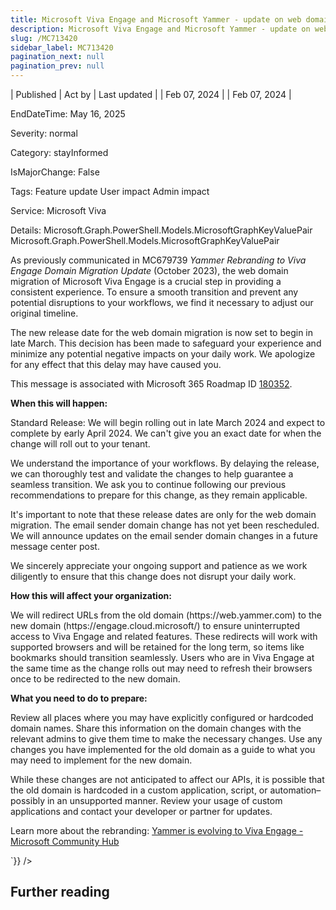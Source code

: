 ```yaml
---
title: Microsoft Viva Engage and Microsoft Yammer - update on web domain migration release date
description: Microsoft Viva Engage and Microsoft Yammer - update on web domain migration release date
slug: /MC713420
sidebar_label: MC713420
pagination_next: null
pagination_prev: null
---
```



| Published | Act by | Last updated |
| Feb 07, 2024 |  | Feb 07, 2024 |

EndDateTime: May 16, 2025

Severity: normal

Category: stayInformed

IsMajorChange: False

Tags: Feature update User impact Admin impact

Service: Microsoft Viva

Details: Microsoft.Graph.PowerShell.Models.MicrosoftGraphKeyValuePair Microsoft.Graph.PowerShell.Models.MicrosoftGraphKeyValuePair

<div dangerouslySetInnerHTML={{__html:`
<p>As previously communicated in MC679739 <i>Yammer Rebranding to Viva Engage Domain Migration Update</i> (October 2023), the web domain migration of Microsoft Viva Engage is a crucial step in providing a consistent experience. To ensure a smooth transition and prevent any potential disruptions to your workflows, we find it necessary to adjust our original timeline.<br></p><p>The new release date for the web domain migration is now set to begin in late March. This decision has been made to safeguard your experience and minimize any potential negative impacts on your daily work. We apologize for any effect that this delay may have caused you.
</p><p>This message is associated with Microsoft 365 Roadmap ID <a href="https://www.microsoft.com/microsoft-365/roadmap?filters=&amp;searchterms=180352" target="_blank">180352</a>.</p><p><b>When this will happen:</b><br></p><p>Standard Release: We will begin rolling out in late March 2024 and expect to complete by early April 2024. We can't give you an exact date for when the change will roll out to your tenant.&nbsp;</p><p>We understand the importance of your workflows. By delaying the release, we can thoroughly test and validate the changes to help guarantee a seamless transition. We ask you to continue following our previous recommendations to prepare for this change, as they remain applicable.</p><p>It's important to note that these release dates are only for the web domain migration. The email sender domain change has not yet been rescheduled. We will announce updates on the email sender domain changes in a future message center post.</p><p>We sincerely appreciate your ongoing support and patience as we work diligently to ensure that this change does not disrupt your daily work.</p><p><b>How this will affect your organization:</b></p><p>We will redirect URLs from the old domain (https://web.yammer.com) to the new domain (https://engage.cloud.microsoft/) to ensure uninterrupted access to Viva Engage and related features. These redirects will work with supported browsers and will be retained for the long term, so items like bookmarks should transition seamlessly. Users who are in Viva Engage at the same time as the change rolls out may need to refresh their browsers once to be redirected to the new domain.&nbsp;</p><p><b>What you need to do to prepare:</b></p><p>Review all places where you may have explicitly configured or hardcoded domain names. Share this information on the domain changes with the relevant admins to give them time to make the necessary changes. Use any changes you have implemented for the old domain as a guide to what you may need to implement for the new domain.  
</p><p>While these changes are not anticipated to affect our APIs, it is possible that the old domain is hardcoded in a custom application, script, or automation–possibly in an unsupported manner. Review your usage of custom applications and contact your developer or partner for updates.</p><p>Learn more about the rebranding: <a href="https://techcommunity.microsoft.com/t5/viva-engage-blog/yammer-is-evolving-to-viva-engage/ba-p/3738825#:~:text=In%202023%2C%20all%20of%20Yammer%20will%20evolve%20to,will%20be%20updated%20to%20reflect%20Viva%20Engage%20branding" target="_blank">Yammer is evolving to Viva Engage - Microsoft Community Hub</a></p>
`}} />

## Further reading
